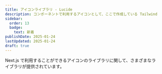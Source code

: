 ```yaml
---
title: アイコンライブラリ - Lucide
description: コンポーネントで利用するアイコンとして、ここで作成している Tailwind CSS Starter Kit では Lucide React を導入します。
sidebar:
  order: 13
  badge:
    text: 新着
publishDate: 2025-01-24
lastUpdated: 2025-01-24
draft: true
---
```



Next.js で利用することができるアイコンのライブラリに関して、さまざまなライブラリが提供されています。

<LinkCard
  title="Lucide React"
  href="https://lucide.dev/guide/packages/lucide-react"
  description="Implementation of the lucide icon library for react applications"
  target="_blank"
/>

<LinkCard
  title="Material Design Icons"
  href="https://pictogrammers.com/library/mdi/"
  description="JavaScript/TypeScript - Material Design Icons"
  target="_blank"
/>

<LinkCard
  title="React Icons"
  href="https://react-icons.github.io/react-icons/"
  description="Include popular icons in your React projects easily with react-icons, which utilizes ES6 imports that allows you to include only the icons that your project is using."
  target="_blank"
/>

<LinkCard
  title="Radix Icons"
  href="https://www.radix-ui.com/icons"
  description=""
  target="_blank"
/>

<LinkCard title="Heroicons" href="https://heroicons.com/" description="" target="_blank" />

<LinkCard
  title="Font Awesome"
  href="https://fontawesome.com/icons"
  description=""
  target="_blank"
/>

